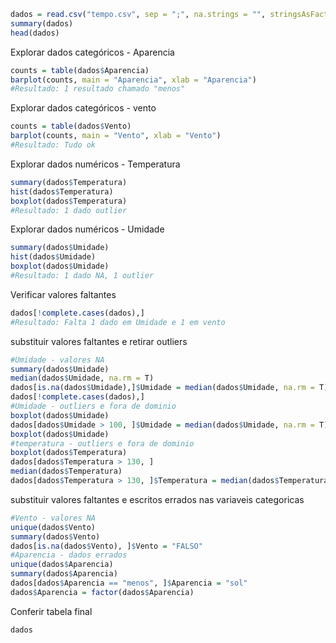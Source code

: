 ```{r}
dados = read.csv("tempo.csv", sep = ";", na.strings = "", stringsAsFactors = T)
summary(dados)
head(dados)
```
Explorar dados categóricos - Aparencia
```{r}
counts = table(dados$Aparencia)
barplot(counts, main = "Aparencia", xlab = "Aparencia")
#Resultado: 1 resultado chamado "menos"
```
Explorar dados categóricos - vento
```{r}
counts = table(dados$Vento)
barplot(counts, main = "Vento", xlab = "Vento")
#Resultado: Tudo ok
```
Explorar dados numéricos - Temperatura
```{r}
summary(dados$Temperatura)
hist(dados$Temperatura)
boxplot(dados$Temperatura)
#Resultado: 1 dado outlier
```
Explorar dados numéricos - Umidade
```{r}
summary(dados$Umidade)
hist(dados$Umidade)
boxplot(dados$Umidade)
#Resultado: 1 dado NA, 1 outlier
```
Verificar valores faltantes
```{r}
dados[!complete.cases(dados),]
#Resultado: Falta 1 dado em Umidade e 1 em vento
```
substituir valores faltantes e retirar outliers
```{r}
#Umidade - valores NA
summary(dados$Umidade)
median(dados$Umidade, na.rm = T)
dados[is.na(dados$Umidade),]$Umidade = median(dados$Umidade, na.rm = T)
dados[!complete.cases(dados),]
#Umidade - outliers e fora de dominio
boxplot(dados$Umidade)
dados[dados$Umidade > 100, ]$Umidade = median(dados$Umidade, na.rm = T)
boxplot(dados$Umidade)
#temperatura - outliers e fora de dominio
boxplot(dados$Temperatura)
dados[dados$Temperatura > 130, ]
median(dados$Temperatura)
dados[dados$Temperatura > 130, ]$Temperatura = median(dados$Temperatura)
```
substituir valores faltantes e escritos errados nas variaveis categoricas
```{r}
#Vento - valores NA
unique(dados$Vento)
summary(dados$Vento)
dados[is.na(dados$Vento), ]$Vento = "FALSO"
#Aparencia - dados errados
unique(dados$Aparencia)
summary(dados$Aparencia)
dados[dados$Aparencia == "menos", ]$Aparencia = "sol"
dados$Aparencia = factor(dados$Aparencia)
```
Conferir tabela final
```{r}
dados
```

